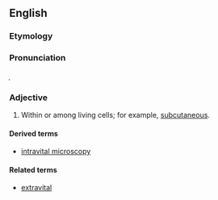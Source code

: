 
==English==
===Etymology===

{{intra-|vital}}
===Pronunciation===

{{IPA|ɪntɹəvaɪtl}}̩
===Adjective===
{{en-adj|-}}

# Within or among living cells; for example, [[subcutaneous]].

====Derived terms====
*[[intravital microscopy]]
====Related terms====
*[[extravital]]